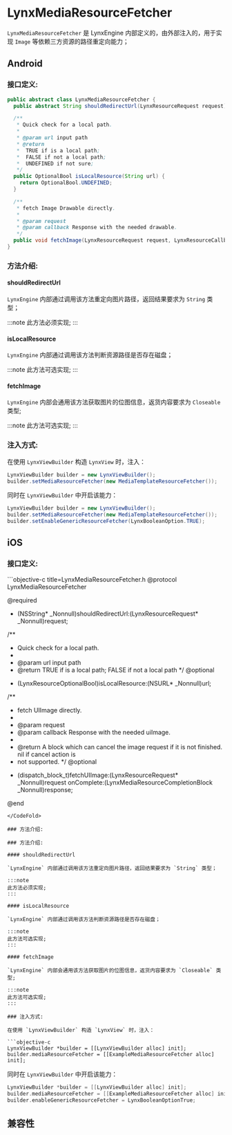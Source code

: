 
# LynxMediaResourceFetcher

`LynxMediaResourceFetcher` 是 LynxEngine 内部定义的，由外部注入的，用于实现 `Image` 等依赖三方资源的路径重定向能力；

## Android

### 接口定义:

<CodeFold toggle>

```java title=LynxMediaResourceFetcher.java
public abstract class LynxMediaResourceFetcher {
  public abstract String shouldRedirectUrl(LynxResourceRequest request);

  /**
   * Quick check for a local path.
   *
   * @param url input path
   * @return
   *  TRUE if is a local path;
   *  FALSE if not a local path;
   *  UNDEFINED if not sure;
   */
  public OptionalBool isLocalResource(String url) {
    return OptionalBool.UNDEFINED;
  }

  /**
   * fetch Image Drawable directly.
   *
   * @param request
   * @param callback Response with the needed drawable.
   */
  public void fetchImage(LynxResourceRequest request, LynxResourceCallback<Closeable> callback) {}
}
```

</CodeFold>

### 方法介绍:

#### shouldRedirectUrl

`LynxEngine` 内部通过调用该方法重定向图片路径，返回结果要求为 `String` 类型；

:::note
此方法必须实现;
:::

#### isLocalResource

`LynxEngine` 内部通过调用该方法判断资源路径是否存在磁盘；

:::note
此方法可选实现;
:::

#### fetchImage

`LynxEngine` 内部会通用该方法获取图片的位图信息，返货内容要求为 `Closeable` 类型;

:::note
此方法可选实现;
:::

### 注入方式:

在使用 `LynxViewBuilder` 构造 `LynxView` 时，注入：

```java
LynxViewBuilder builder = new LynxViewBuilder();
builder.setMediaResourceFetcher(new MediaTemplateResourceFetcher());
```

同时在 `LynxViewBuilder` 中开启该能力：

```java
LynxViewBuilder builder = new LynxViewBuilder();
builder.setMediaResourceFetcher(new MediaTemplateResourceFetcher());
builder.setEnableGenericResourceFetcher(LynxBooleanOption.TRUE);
```

## iOS

### 接口定义:

<CodeFold toggle>
```objective-c title=LynxMediaResourceFetcher.h
@protocol LynxMediaResourceFetcher <NSObject>

@required
- (NSString* _Nonnull)shouldRedirectUrl:(LynxResourceRequest* _Nonnull)request;

/**
 * Quick check for a local path.
 *
 * @param url input path
 * @return TRUE if is a local path; FALSE if not a local path
 */
@optional
- (LynxResourceOptionalBool)isLocalResource:(NSURL* _Nonnull)url;

/**
 * fetch UIImage directly.
 *
 * @param request
 * @param callback Response with the needed uiImage.
 *
 * @return A block which can cancel the image request if it is not finished. nil if cancel action is
 * not supported.
 */
@optional
- (dispatch_block_t)fetchUIImage:(LynxResourceRequest* _Nonnull)request
                      onComplete:(LynxMediaResourceCompletionBlock _Nonnull)response;

@end
```
</CodeFold>

### 方法介绍:

### 方法介绍:

#### shouldRedirectUrl

`LynxEngine` 内部通过调用该方法重定向图片路径，返回结果要求为 `String` 类型；

:::note
此方法必须实现;
:::

#### isLocalResource

`LynxEngine` 内部通过调用该方法判断资源路径是否存在磁盘；

:::note
此方法可选实现;
:::

#### fetchImage

`LynxEngine` 内部会通用该方法获取图片的位图信息，返货内容要求为 `Closeable` 类型;

:::note
此方法可选实现;
:::

### 注入方式:

在使用 `LynxViewBuilder` 构造 `LynxView` 时，注入：

```objective-c
LynxViewBuilder *builder = [[LynxViewBuilder alloc] init];
builder.mediaResourceFetcher = [[ExampleMediaResourceFetcher alloc] init];
```

同时在 `LynxViewBuilder` 中开启该能力：

```objective-c
LynxViewBuilder *builder = [[LynxViewBuilder alloc] init];
builder.mediaResourceFetcher = [[ExampleMediaResourceFetcher alloc] init];
builder.enableGenericResourceFetcher = LynxBooleanOptionTrue;
```

## 兼容性


<LegacyCompatTable metadata="lynx-native-api/lynx-view/add-lynx-view-client" />
